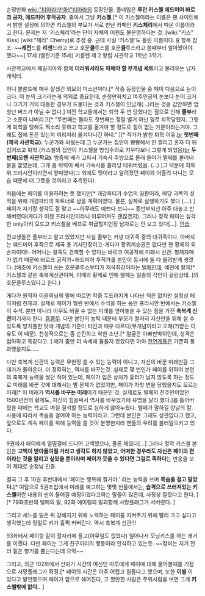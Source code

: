 순정만화 [[wiki:"티아라(만화)"티아라]]의 등장인물. 풀네임은 '''루안 키스첼 에드미어 바로크 공자, 에드미어 후작공자'''. 줄여서 그냥 '''키스첼'''.[* 이 키스첼이라는 이름은 팬 사이트에서 밝힌 설정에 의하면 키스첼의 부모가 서로 만난 카페인 '''키스체리'''에서 따온 이름이라고 한다. 문제는 저 '키스체리'라는 단어 자체의 어원도 불분명하다는 것. [wiki:"키스" Kiss] [wiki:"체리" Cherry]로 추정 중. 근데 사실 '키스첼'도 틀린 이름이다. [[R]] 항목 참조. ~~'''레전'''드를 '''리젠'''드라고 쓰고 호문'''쿨'''루스를 호문'''클'''루스라고 쓸때부터 알아봤어야 했다~~]
17세 (엘란기준 15세) 키흘렌 제 2 왕립 사관학교 1학년 3학기.

사관학교에서 페일리아와 함께 '''더러워서라도 피해야 할 무개념 세트'''라고 불리우는 남자 캐릭터. 

허니 블론드에 매우 잘생긴 외모의 미소년이다.[* 작중 등장인물 중 페이 다음으로 눈이 크다. 이 눈의 크기라는게 의외로 중요한데, 순정만화치고 여주인공의 눈보다 눈이 크거나 크기가 거의 대등한 경우가 드물다는 것과 키스첼이 인남캐(...)라는 것을 감안하면 엄청난 버프가 아닐 수 없다.] 이전 학교들에서는 퇴학 두 번 당했다는 점으로 인해 '''졸부'''라고 소문이 나버리고[* "두번째는 몰라도 첫번째는 정말 별거 아닌 일로 퇴학당했지. 그렇게 퇴학을 당해도 찍소리 못하고 학교를 옮겨야 할 정도로 힘이 없는 가문이라는거야. 그래도 집에 돈은 있는지 이리저리 옮겨다니긴 하네." ][* 작가가 밝힌 퇴학 이유.[[br]] '''첫번째(제국 사관학교)''': 누군가와 싸웠는데 그 누군가는 집안이 빵빵해서 안 짤리고 혼자 다 뒤집어쓰고 퇴학.(키스첼의 집안이 키스첼을 방임주의로 키우다보니 그렇게 되었음)[[br]] '''두 번째(오렌 사관학교)''': 밤중에 배가 고파서 기숙사 주방으로 몰래 들어가 텔페를 불러내 불을 붙였는데, 그게 좀 위력이 쎄서 기숙사를 홀라당 태워버렸음. (...) ]그 덕분에 최하위 프라시안이라면서 왕따였다(그 외에도 펫이라고 알려졌던 페이와 어울려 다니는 모습 때문에 더 그랬을 것이라고 추측된다).

처음에는 페이를 이용하려는 듯 했지만[* 개강파티가 수업의 일환이라, 해당 과목의 성적을 위해 개강파티의 파트너로 삼을 계획이였다. 물론, 실제로 실행하기도 했다 (....) ] 페이가 자기랑 생각도 잘 맞고 ~~아무래도 예쁘다 보니~~ 중반부되선 아주 대놓고 반해버렸다(게다가 이젠 프라시안이라니 이루어져도 괜찮겠지). 그러나 정작 페이는 심각한 only아키 모드고 키스첼을 베프로 취급할지언정 남자로는 안 보고 있다[...]. [[안습]]

전교생들은 졸부라고 알고 있었지만 사실 졸부는 커녕 대귀족 중의 대귀족이다. 아버지는 애드미어 후작으로 제국 총 기사단장이고-게다가 황위계승권은 없다만 현 황제의 외손자이다!- 어머니는 왕족도 견제할 수 있다는 바로크 여공작에 미래시 신관. 형제자매가 없기 때문에 바로크 공작가+애드미어 후작가를 본인이 동시에 둘 다 물려받게 생겼다. (애초에 키스첼이 쓰는 호문클루스부터가 제국최강이라는 [[텔페]]인데, 예전에 황제[* 키스첼과 같은 축복계신관이며, 이때의 황제로 인해 텔페는 일종의 각인이 걸린상태. ]의 호문클루스였다고 한다.)

게다가 원작자 이윤희님의 말에 따르면 작중 두드러지게 나타난 적은 없지만 설정상 페이처럼 천재과. 실제로 페이가 엘란 반에서 수석을 하는 동안 프라시안 반에서는 키스첼이 수석. 뿐만 아니라 아무도 바꿀 수 없는 미래를 엎어놓을 수 있는 힘을 가진 '''축복계 신관'''이기까지 한다. [[흠좀무]]. 다만 본인의 능력 때문에 부모가 철저히 자신만을 위해 살 수 있도록 방치플한 탓에 개념의 기준이 타인과 매우 다르다(무개념이라고 오해(?)받는 이유도 이 때문). 천성적으로는 좀 순진하고 착한 소년.[* 얼굴은 아빠판박이인데, 성격은 엄마하고 똑같다고. ] 얘가 좀만 더 속세에 물들지 않았다면 아마 [[천연]]계통은 가뿐히 통과했을지도.....
 
다만 축복계 신관의 능력은 무한정 쓸 수 있는 능력이 아니고, 자신이 바꾼 미래만큼 그 대가가 돌아온다. 더 정확히는, 역사를 바꾸는것. 실제로 몇 번인가 페이를 위하여 본인의 축복계 능력을 썼던 적이 있는데, 페이가 입은 상처가 흉터가 남지 않도록 하는 정도로 미래를 바꾼 것에 대해서는 별 문제가 없었지만, 페이가 자칫 변을 당했을지도 모르는 미래[* 이 미래가 '''역사를 바꾸는 미래'''이기 때문인 것. 실제로도 텔페의 전주인이었던 1500년전의 황제도, 자신의 힘을써서 역사를 바꾸었기에 유명을 달리 했다.]를 틀어버렸을 때에는 학교도 며칠 결석할 정도로 심하게 앓아누웠다. 텔페가 말하길 양날의 칼. 사용에 따라서 목숨을 걸어야 하는 능력이라고. 그런데 본인은 그래도 상관없다고 했고, 앞으로도 계속 페이를 위해 능력을 쓸 것이 분명한지라 팬들의 우려를 불러일으키고 있다. 

9권에서 페이에게 얼떨결에 드디어 고백했으나, 물론 채였다[...] 그러나 정작 키스첼 본인은 '''고백이 받아들여질 거라고 생각도 하지 않았고, 어떠한 경우라도 자신은 페이의 편이라는 것을 알리고 싶었을 뿐이라며 페이가 웃을 수 있다면 그걸로 족하다'''는 반응을 보여 제대로 순정남 인증. 

결국 그 후 10권 후반대에서 '페이는 행복해 질거야.' 라는 능력을 쓰며 '''목숨을 걸고 말았다.'''[* 여담으로 5권초입에서 미래를 예고하는 몇몇 씬들에서는, '''습격으로 쓰러져있는 키스첼'''이란 내용의 씬이 들어갈 예정이었다고하는 말들이 많은데, 사정상 잘렸다고 한다. ][* 79화초반의 텔페의 말, 92화 에이렐의 말과함께 사망플래그가 서버렸다. ]

그리고 세느를 잃은 뒤 강해지기 위해 노력하는 페이를 지켜주기 위해 빨리 크고 싶다고 생각했는데 정말로 키가 훌쩍 커버린다. 역시 축복계 신관!!!

93화에서 페이랑 같이 잠자리에 들고(아무일도 없었다) 일어나서 모닝키스를 하는 쾌거를 이뤘다. 다만 페이는 그게 친구끼리의 행동이라 인식하고 있는듯. ~~장미는 지기 전 더 짙은 향기를 뿜는다는데 으악~~

그리고, 최근 102화에서 산뢰가 시간의 여신인 마루에게 페이에 대해 물어볼때를 기점으로 사망플래그가 확정.[* 페이의 시간은 아주 어렵고 힘들다고 했으며, 또한 '''이별''' 이 있다고 발언했으며 페이가 앞으로 헤어진다, 고 할만한 사람은 주위사람을 보면 그게 '''키스첼밖에 없다..''' ]

